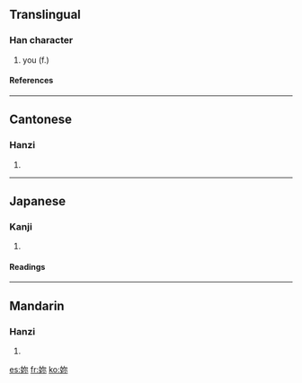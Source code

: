 {{see|你}}

==Translingual==
===Han character===
{{Han char|rn=38|rad=女|as=05|sn=8|four=4749<sub>2</sub>|canj=女弓火 (VNF)}}
# you (f.)
====References====
{{Han ref|kx=0257.200|dkj=06130|dj=0522.160|hdz=21039.090|uh=59B3|ud=22963|bh=A970|bd=43376}}
----
==Cantonese==
===Hanzi===
{{yue-hanzi|jyut=|y=naai5, nei5}}
# {{defn|Cantonese}}
----
==Japanese==
===Kanji===
{{ja-kanji|grade=|rs=女05}}
# {{defn|Japanese}} 
====Readings====
{{ja-readings|on=[[だい]] (dai), [[ない]] (nai), [[でい]] (dei), [[じ]] (ji)|kun=[[はは]] (haha)}}
----
==Mandarin==
===Hanzi===
{{cmn-hanzi|pin=[[nǎi]] ([[nai3]])|wg=nai<sup>3</sup>}}
# {{defn|Mandarin}}

[[es:妳]]
[[fr:妳]]
[[ko:妳]]